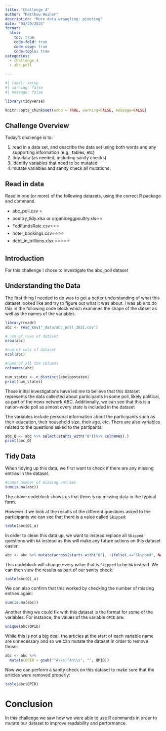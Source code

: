 ```yaml
---
title: "Challenge 4"
author: "Matthew Weiner"
description: "More data wrangling: pivoting"
date: "03/29/2023"
format:
  html:
    toc: true
    code-fold: true
    code-copy: true
    code-tools: true
categories:
  - challenge_4
  - abc_poll

---
```


```r
#| label: setup
#| warning: false
#| message: false

library(tidyverse)

knitr::opts_chunk$set(echo = TRUE, warning=FALSE, message=FALSE)
```

## Challenge Overview

Today's challenge is to:

1)  read in a data set, and describe the data set using both words and any supporting information (e.g., tables, etc)
2)  tidy data (as needed, including sanity checks)
3)  identify variables that need to be mutated
4)  mutate variables and sanity check all mutations

## Read in data

Read in one (or more) of the following datasets, using the correct R package and command.

-   abc_poll.csv ⭐
-   poultry_tidy.xlsx or organiceggpoultry.xls⭐⭐
-   FedFundsRate.csv⭐⭐⭐
-   hotel_bookings.csv⭐⭐⭐⭐
-   debt_in_trillions.xlsx ⭐⭐⭐⭐⭐


## Introduction

For this challenge I chose to investigate the abc_poll dataset

## Understanding the Data

The first thing I needed to do was to get a better understanding of what this dataset looked like and try to figure out what it was about. I was able to do this in the following code block which examines the shape of the datset as well as the names of the variables.

```r
library(readr)
abc <- read_csv("_data/abc_poll_2021.csv")

# num of rows of dataset
nrow(abc)

#num of cols of dataset
ncol(abc)

#name of all the columns
colnames(abc)
```

```r
num_states <- n_distinct(abc$ppstaten)
print(num_states)
```

These initial investigations have led me to believe that this dataset represents the data collected about participants in some poll, likely political, as part of the news network ABC. Additionally, we can see that this is a nation-wide poll as almost every state is included in the dataset

The variables include personal information about the participants such as their education, their household size, their age, etc. There are also variables related to the questions asked to the partipants:

```r
abc_Q <- abc %>% select(starts_with("Q"))%>% colnames(.)
print(abc_Q)
```

## Tidy Data 

When tidying up this data, we first want to check if there are any missing entries in the dataset.

```r
#count number of missing entries 
sum(is.na(abc))

```
The above codeblock shows us that there is no missing data in the typical form.

However if we look at the results of the different questions asked to the participants we can see that there is a value called `Skipped`:

```r
table(abc$Q1_a)

```

In order to clean this data up, we want to instead replace all `Skipped` questions with `NA` instead as this will make any future actions on this dataset easier.

```r
abc <- abc %>% mutate(across(starts_with("Q"), ~ifelse(.=="Skipped", NA, .)))
```

This codeblock will change every value that is `Skipped` to be `NA` instead. We can then view the results as part of our sanity check:

```r
table(abc$Q1_a)
```
We can also confirm that this worked by checking the number of missing entries again:

```r
sum(is.na(abc))
```

Another thing we could fix with this dataset is the format for some of the variables. For instance, the values of the variable `QPID` are:

```r
unique(abc$QPID)
```

While this is not a big deal, the articles at the start of each variable name are unnecessary and so we can mutate the dataset in order to remove those:

```r
abc <- abc %>%
  mutate(QPID = gsub("^A\\s|^An\\s", "", QPID))
```

Now we can perform a sanity check on this dataset to make sure that the articles were removed properly:

```r
table(abc$QPID)
```

# Conclusion

In this challenge we saw how we were able to use R commands in order to mutate our dataset to improve readability and performance.
